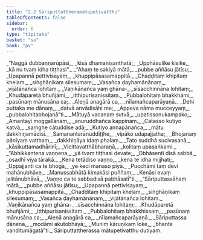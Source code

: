 ```yaml
---
title: "2.2 Sāriputtattheramātupetivatthu"
tableOfContents: false
sidebar:
  order: 6
type: "tipitaka"
basket: "su"
book: "pv"
---
```



<DynamicBreadcrumb />

<Division number="116" book="pv">

<Paragraph number="133" type="verses" book="pv">
_“Naggā dubbaṇṇarūpāsi,_  
_kisā dhamanisanthatā;_  
_Upphāsulike kisike,_  
_kā nu tvaṃ idha tiṭṭhasi”._  

</Paragraph>

</Division>
<Division number="117" book="pv">

<Paragraph number="134" type="verses" book="pv">
_“Ahaṃ te sakiyā mātā,_  
_pubbe aññāsu jātīsu;_  
_Upapannā pettivisayaṃ,_  
_khuppipāsasamappitā._  

</Paragraph>

</Division>
<Division number="118" book="pv">

<Paragraph number="135" type="verses" book="pv">
_Chaḍḍitaṃ khipitaṃ kheḷaṃ,_  
_siṅghāṇikaṃ silesumaṃ;_  
_Vasañca ḍayhamānānaṃ,_  
_vijātānañca lohitaṃ._  

</Paragraph>

</Division>
<Division number="119" book="pv">

<Paragraph number="136" type="verses" book="pv">
_Vaṇikānañca yaṃ ghāna-_  
_sīsacchinnāna lohitaṃ;_  
_Khudāparetā bhuñjāmi,_  
_itthipurisanissitaṃ._  

</Paragraph>

</Division>
<Division number="120" book="pv">

<Paragraph number="137" type="verses" book="pv">
_Pubbalohitaṃ bhakkhāmi,_  
_pasūnaṃ mānusāna ca;_  
_Aleṇā anagārā ca,_  
_nīlamañcaparāyaṇā._  

</Paragraph>

</Division>
<Division number="121" book="pv">

<Paragraph number="138" type="verses" book="pv">
_Dehi puttaka me dānaṃ,_  
_datvā anvādisāhi me;_  
_Appeva nāma mucceyyaṃ,_  
_pubbalohitabhojanā”ti._  

</Paragraph>

</Division>
<Division number="122" book="pv">

<Paragraph number="139" type="verses" book="pv">
_Mātuyā vacanaṃ sutvā,_  
_upatissonukampako;_  
_Āmantayi moggallānaṃ,_  
_anuruddhañca kappinaṃ._  

</Paragraph>

</Division>
<Division number="123" book="pv">

<Paragraph number="140" type="verses" book="pv">
_Catasso kuṭiyo katvā,_  
_saṃghe cātuddise adā;_  
_Kuṭiyo annapānañca,_  
_mātu dakkhiṇamādisī._  

</Paragraph>

</Division>
<Division number="124" book="pv">

<Paragraph number="141" type="verses" book="pv">
_Samanantarānuddiṭṭhe,_  
_vipāko udapajjatha;_  
_Bhojanaṃ pānīyaṃ vatthaṃ,_  
_dakkhiṇāya idaṃ phalaṃ._  

</Paragraph>

</Division>
<Division number="125" book="pv">

<Paragraph number="142" type="verses" book="pv">
_Tato suddhā sucivasanā,_  
_kāsikuttamadhārinī;_  
_Vicittavatthābharaṇā,_  
_kolitaṃ upasaṅkami._  

</Paragraph>

</Division>
<Division number="126" book="pv">

<Paragraph number="143" type="verses" book="pv">
_“Abhikkantena vaṇṇena,_  
_yā tvaṃ tiṭṭhasi devate;_  
_Obhāsentī disā sabbā,_  
_osadhī viya tārakā._  

</Paragraph>

</Division>
<Division number="127" book="pv">

<Paragraph number="144" type="verses" book="pv">
_Kena tetādiso vaṇṇo,_  
_kena te idha mijjhati;_  
_Uppajjanti ca te bhogā,_  
_ye keci manaso piyā._  

</Paragraph>

</Division>
<Division number="128" book="pv">

<Paragraph number="145" type="verses" book="pv">
_Pucchāmi taṃ devi mahānubhāve,_  
_Manussabhūtā kimakāsi puññaṃ;_  
_Kenāsi evaṃ jalitānubhāvā,_  
_Vaṇṇo ca te sabbadisā pabhāsatī”ti._  

</Paragraph>

</Division>
<Division number="129" book="pv">

<Paragraph number="146" type="verses" book="pv">
_“Sāriputtassāhaṃ mātā,_  
_pubbe aññāsu jātīsu;_  
_Upapannā pettivisayaṃ,_  
_khuppipāsasamappitā._  

</Paragraph>

</Division>
<Division number="130" book="pv">

<Paragraph number="147" type="verses" book="pv">
_Chaḍḍitaṃ khipitaṃ kheḷaṃ,_  
_siṅghāṇikaṃ silesumaṃ;_  
_Vasañca ḍayhamānānaṃ,_  
_vijātānañca lohitaṃ._  

</Paragraph>

</Division>
<Division number="131" book="pv">

<Paragraph number="148" type="verses" book="pv">
_Vaṇikānañca yaṃ ghāna-_  
_sīsacchinnāna lohitaṃ;_  
_Khudāparetā bhuñjāmi,_  
_itthipurisanissitaṃ._  

</Paragraph>

</Division>
<Division number="132" book="pv">

<Paragraph number="149" type="verses" book="pv">
_Pubbalohitaṃ bhakkhissaṃ,_  
_pasūnaṃ mānusāna ca;_  
_Aleṇā anagārā ca,_  
_nīlamañcaparāyaṇā._  

</Paragraph>

</Division>
<Division number="133" book="pv">

<Paragraph number="150" type="verses" book="pv">
_Sāriputtassa dānena,_  
_modāmi akutobhayā;_  
_Muniṃ kāruṇikaṃ loke,_  
_bhante vanditumāgatā”ti._  


</Paragraph>
</Division>

<Paragraph number="151" type="center" book="pv">
Sāriputtattherassa mātupetivatthu dutiyaṃ.
</Paragraph>